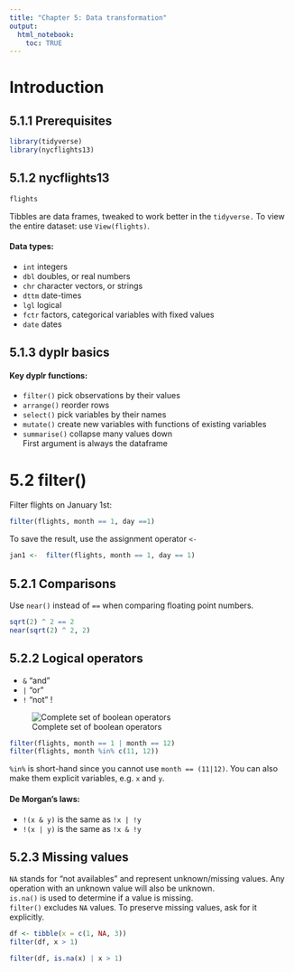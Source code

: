 ```yaml
---
title: "Chapter 5: Data transformation"
output: 
  html_notebook:
    toc: TRUE
---
```


# Introduction

## 5.1.1 Prerequisites

```r
library(tidyverse)
library(nycflights13)
```

## 5.1.2 nycflights13

```r
flights
```

Tibbles are data frames, tweaked to work better in the `tidyverse.` To view the entire dataset: use `View(flights)`.

#### Data types:

-   `int` integers
-   `dbl` doubles, or real numbers
-   `chr` character vectors, or strings
-   `dttm` date-times
-   `lgl` logical
-   `fctr` factors, categorical variables with fixed values
-   `date` dates

## 5.1.3 dyplr basics

#### Key dyplr functions:

-   `filter()` pick observations by their values
-   `arrange()` reorder rows
-   `select()` pick variables by their names
-   `mutate()` create new variables with functions of existing variables
-   `summarise()` collapse many values down\
    First argument is always the dataframe

# 5.2 filter()

Filter flights on January 1st:

```r
filter(flights, month == 1, day ==1)
```

To save the result, use the assignment operator `<-`

```r
jan1 <-  filter(flights, month == 1, day == 1)
```

## 5.2.1 Comparisons

Use `near()` instead of `==` when comparing floating point numbers.

```r
sqrt(2) ^ 2 == 2
near(sqrt(2) ^ 2, 2)
```

## 5.2.2 Logical operators

-   `&` "and"
-   `|` "or"
-   `!` "not" !

![Complete set of boolean operators](https://d33wubrfki0l68.cloudfront.net/01f4b6d39d2be8269740a3ad7946faa79f7243cf/8369a/diagrams/transform-logical.png)

```r
filter(flights, month == 1 | month == 12)
filter(flights, month %in% c(11, 12))
```

`%in%` is short-hand since you cannot use `month == (11|12)`. You can also make them explicit variables, e.g. `x` and `y`.

#### De Morgan's laws:  
- `!(x & y)` is the same as `!x | !y`
- `!(x | y)` is the same as `!x & !y`

## 5.2.3 Missing values

`NA` stands for "not availables" and represent unknown/missing values. Any operation with an unknown value will also be unknown.  
`is.na()` is used to determine if a value is missing.  
`filter()` excludes `NA` values. To preserve missing values, ask for it explicitly.
```r
df <- tibble(x = c(1, NA, 3))
filter(df, x > 1)

filter(df, is.na(x) | x > 1)

```

